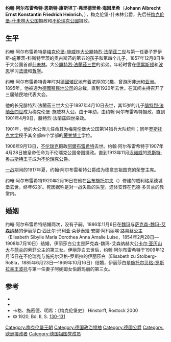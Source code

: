 {{noteTA
|1=zh:什未林; zh-tw:施威林
}}
{{Infobox royalty
| name         = 約翰·阿爾布雷希特
| image        = Johann-Albrecht-zu-Mecklenburg.jpg
| spouse       = {{marriage|[[薩克森-魏瑪-艾森納赫的伊莉莎白|薩克森-魏瑪-艾森納赫的伊莉莎白]]|1886|1908}}<br>{{marriage|[[施托爾貝格-羅斯拉的伊莉莎白|施托爾貝格-羅斯拉的伊莉莎白]]|1909|1920}}
| succession   = 梅克倫堡-什未林攝政
| reign        = 1897年4月10日-1901年4月9日
| regent       = [[腓特烈·法蘭茲四世|腓特烈·法蘭茲四世]]
| reg-type     = 君主
| succession1  = 不倫瑞克公國攝政
| reign1       = 1907年6月5日-1913年11月1日
| predecessor1 = [[普魯士王子阿爾布雷希特_(1837–1906)|阿爾布雷希特]]
| successor1   = [[恩斯特·奧古斯特三世|恩斯特·奧古斯特三世]] （不倫瑞克公爵）
| house        = [[梅克倫堡王朝|梅克倫堡王朝]]施威林系
| father       = [[腓特烈·法蘭茲二世|腓特烈·法蘭茲二世]]
| mother       = [[羅伊斯-施萊茨-科斯特里茨的奧古斯塔|羅伊斯-施萊茨-科斯特里茨的奧古斯塔]]
| birth_date   = 1857年12月8日
| birth_place  = [[施威林|施威林]]
| death_date   = {{death date and age|1920|2|16|1857|12|8}}
| death_place  = [[德國|德國]][[呂布施托爾夫|呂布施托爾夫]]
| religion     = [[信義宗|信義宗]]
}}

'''约翰·阿尔布雷希特·恩斯特·康斯坦丁·弗里德里希·海因里希'''（'''Johann Albrecht Ernst Konstantin Friedrich Heinrich'''，{{bd|1857年|12月8日|1920年|2月16日|catIdx=J}}），梅克伦堡-什未林公爵，先后任[[梅克伦堡-什未林|梅克伦堡-什未林大公国]]摄政和[[不伦瑞克公國|不伦瑞克公國]]摄政。

== 生平 ==
约翰·阿尔布雷希特是[[梅克伦堡统治者列表|梅克伦堡-施威林大公]][[腓特烈·法蘭茲二世|腓特烈·法蘭茲二世]]与第一任妻子罗伊斯-施莱茨-科斯特里茨的奥古斯苔的第五的孩子和第四个儿子，1857年12月8日生于大公国首都[[什未林|什未林]]。大公[[腓特烈·法蘭茲三世|腓特烈·法蘭茲三世]]的弟弟。年轻时曾在[[德累斯顿|德累斯顿]]和[[波恩|波恩]]学习[[法律|法律]]和[[哲学|哲学]]。

约翰·阿尔布雷希特青年时对[[德國殖民地|德國殖民地]]有着浓厚的兴趣，曾游历[[非洲|非洲]]和[[亚洲|亚洲]]。1895年，他被选为[[德國殖民地公司|德國殖民地公司]]的总裁，直到1920年去世。在其间主持召开了三届殖民地代表大会。

他的长兄腓特烈·法蘭茲三世大公于1897年4月10日去世，其15岁的儿子[[腓特烈·法蘭茲四世|腓特烈·法蘭茲四世]]成为梅克伦堡-施威林大公。由于年幼，由约翰·阿尔布雷希特摄政，直到1901年4月9日，腓特烈·法蘭茲四世亲政。

1901年，他的大公侄儿任命其为梅克伦堡大公国第14猎兵大队统帅；同年[[罗斯托克大学|罗斯托克大学]]授予其全部四个学部的[[荣誉博士|荣誉博士]]学位。

1906年9月13日，[[不伦瑞克|不伦瑞克]]摄政[[普鲁士王子阿尔布雷希特_(1837–1906)|阿爾布雷希特]]去世。约翰·阿尔布雷希特于1907年4月28日被皇帝任命为不伦瑞克公国帝国摄政。直到1913年11月[[汉诺威_(地区)|汉诺威]]的[[恩斯特·奧古斯特三世_(漢諾威)|恩斯特·奥古斯特王子]]成为[[不伦瑞克统治者列表|不伦瑞克公爵]]。

[[一战|一战]]期间的1917年夏，约翰·阿尔布雷希特公爵成为德意志祖国党的荣誉主席。

约翰·阿尔布雷希特1920年2月16日在他在[[吕布施托尔夫|吕布施托尔夫]]（{{lang|de|Lübstorf}}）修建的威利格莱德城堡去世，终年62岁。死因据称是对一战失败的失望。遗体安葬在巴德·多贝兰的教堂内。

== 婚姻 ==
约翰·阿尔布雷希特结婚两次，没有子嗣。1886年11月6日在[[魏玛|魏玛]]与[[萨克森-魏玛-艾森纳赫|萨克森-魏玛-艾森纳赫]]的伊丽莎白·西比尔·玛利亚·朵萝泰娅·安娜·阿玛丽埃·路易丝公主（Elisabeth Sibylle Maria Dorothea Anna Amalie Luise，1854年2月28日—1908年7月10日）结婚，伊丽莎白公主是萨克森-魏玛-艾森纳赫大公[[卡尔·亚历山大_(萨克森-魏玛-艾森纳赫)|卡尔·亚历山大]]与[[荷兰|荷兰]]的索菲公主的第三女。伊丽莎白去世后，约翰·阿尔布雷希特于1909年12月15日在不伦瑞克与施托尔贝格-罗斯拉的伊丽莎白（Elisabeth zu Stolberg-Roßla，1885年6月23日—1969年10月16日）结婚，伊丽莎白是[[施托尔贝格统治者列表|施托尔贝格-罗斯拉亲王]][[波托_(施托尔贝格-罗斯拉)|波托]]与第一任妻子阿妮姆女伯爵玛丽的第三女。

== 参考 ==
* {{cite book | 
| author = Johann Albrecht, Mecklenburg-Schwerin Herzog
| title = ''Tagebuchskizzen aus Süd-Asien 1883''
| trans-title=《南亚日记》
| location = Schwerin 
| publisher = Sandmeyer 
| oclc = 255428835
| language = de
| year = 1884
}}
* {{cite book
| author = Jürgen Borchert
| title  = ''Mecklenburgs Großherzöge: 1815–1918.'' 
| trans-title = 《梅克倫堡的大公們》
| publisher = Demmler 
| location = Schwerin 
| language = de
| year = 1992
| isbn = 978-3-910150-14-0
}}
* 卡格、施密德、明希：《梅克伦堡史》 Hinstorff, Rostock 2000
* 《{{le|德國殖民地百科辭典|Deutsches Kolonial-Lexikon}}》 1920, Bd. II, S. [https://archive.org/details/deutscheskoloni00schngoog/page/n151/mode/2up?view=theater 130-131]
{{start box}}
{{s-hou|[[梅克伦堡王朝|梅克伦堡王朝]]|1857年|12月8日|1920年|2月16日}}
{{s-before|弗里德里希·冯·马尔赞}}
{{s-title|梅克伦堡-什未林大公国摄政|1897年—1901年}}
{{s-none|无|[[弗里德里希·弗朗茨四世_(梅克伦堡-什未林)|弗里德里希·弗朗茨四世]]大公亲政}}
{{s-before|普鲁士的阿尔布雷希特王子}}
{{s-title|[[不伦瑞克统治者列表#德意志帝国的不伦瑞克公爵|不伦瑞克公国帝国摄政]]|1907年—1913年}}
{{s-after|[[恩斯特·奧古斯特三世_(漢諾威)|恩斯特·奥古斯特]]|不伦瑞克公爵}}
{{end box}}

{{Authority control}}
{{DEFAULTSORT: Johann Albrecht}}
[[Category:梅克伦堡王朝|Category:梅克伦堡王朝]]
[[Category:德国政治领袖|Category:德国政治领袖]]
[[Category:德國公爵|Category:德國公爵]]
[[Category:欧洲摄政者|Category:欧洲摄政者]]
[[Category:德国祖国党成员|Category:德国祖国党成员]]